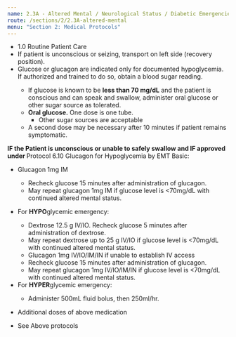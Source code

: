 ```yaml
---
name: 2.3A - Altered Mental / Neurological Status / Diabetic Emergencies / Coma - Adult
route: /sections/2/2.3A-altered-mental
menu: "Section 2: Medical Protocols"
---
```



<EMTLevel level="basic">
  <ul>
    <li>
      <MyLink to="/sections/1/1.0-routine-patient-care">
        1.0 Routine Patient Care
      </MyLink>
    </li>
    <li>
      If patient is unconscious or seizing, transport on left side (recovery position).
    </li>
    <li>
      Glucose or glucagon are indicated only for documented hypoglycemia. If
      authorized and trained to do so, obtain a blood sugar reading.
    </li>
    <ul>
      <li>
        If glucose is known to be <strong>less than 70 mg/dL</strong> and the patient is conscious and
        can speak and swallow, administer oral glucose or other sugar source as
        tolerated.
      </li>
      <li>
        <strong>Oral glucose.</strong> One dose is one tube.
        <ul>
          <li>Other sugar sources are acceptable</li>
        </ul>
      </li>
      <li>
        A second dose may be necessary after 10 minutes if patient remains
        symptomatic.
      </li>
    </ul>
  </ul>
  <strong>
    IF the Patient is unconscious or unable to safely swallow and IF approved
    under
  </strong>
  <MyLink to="@TODO">
    Protocol 6.10 Glucagon for Hypoglycemia by EMT Basic:
  </MyLink>
  <ul>
    <li>Glucagon 1mg IM</li>
    <ul>
      <li>
        Recheck glucose 15 minutes after administration of glucagon.
      </li>
      <li>
        May repeat glucagon 1mg IM if glucose level is &lt;70mg/dL with
        continued altered mental status.
      </li>
    </ul>
  </ul>
</EMTLevel>

<EMTLevel level="advanced">
  <ul>
   <li>
     For <strong>HYPO</strong>glycemic emergency:
   </li>
   <ul>
    <li>
      Dextrose 12.5 g IV/IO. Recheck glucose 5 minutes after administration of
      dextrose.
    </li>
    <li>
      May repeat dextrose up to 25 g IV/IO if glucose level is &lt;70mg/dL with
      continued altered mental status.
    </li>
    <li>
      Glucagon 1mg IV/IO/IM/IN if unable to establish IV access
    </li>
    <li>
      Recheck glucose 15 minutes after administration of glucagon.
    </li>
    <li>
      May repeat glucagon 1mg IV/IO/IM/IN if glucose level is &lt;70mg/dL
      with continued altered mental status.
    </li>
  </ul>
  <li>
    For <strong>HYPER</strong>glycemic emergency:
  </li>
    <ul>
      <li>
        Administer 500mL fluid bolus, then 250ml/hr.
      </li>
    </ul>
  </ul>
</EMTLevel>
<EMTLevel level="advanced" medControl="true">
  <ul>
    <li>Additional doses of above medication</li>
  </ul>
</EMTLevel>
<EMTLevel level="paramedic">
  <ul>
    <li>See Above protocols</li>
  </ul>
</EMTLevel>
